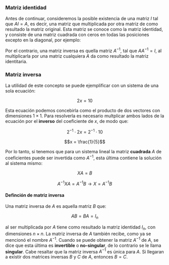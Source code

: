 ### Matriz identidad

Antes de continuar, consideremos la posible existencia de una matriz $I$ tal que $A I = A$, es decir, una matriz que multiplicada por otra matriz de como resultado la matriz original. Esta matriz se conoce como la matriz identidad, y consiste de una matriz cuadrada con ceros en todas las posiciones excepto en la diagonal, por ejemplo:

\begin{equation}
I = \left[ 
\begin{array}{ccc}
\ 1 & 0 & 0 & 0 \\
  0 & 1 & 0 & 0 \\
  0 & 0 & 1 & 0 \\
  0 & 0 & 0 & 1 \\
\end{array}
\right]
\end{equation}

Por el contrario, una matriz inversa es quella matriz $A^{-1}$, tal que $AA^{-1} = I$, al multiplicarla por una matriz cualquiera $A$ da como resultado la matriz identitaria.

### Matriz inversa

La utilidad de este concepto se puede ejemplificar con un sistema de una sola ecuación:

$$2x = 10$$

Esta ecuación podemos concebirla como el producto de dos vectores con dimensiones $1 \times 1$. Para resolverla es necesario multplicar ambos lados de la ecuación por el **inverso** del coeficiente de $x$, de modo que:

$$2^{-1} \cdot 2x = 2^{-1} \cdot 10$$

$$x = \frac{1}{5}$$

Por lo tanto, si tenemos que para un sistema lineal la matriz **cuadrada** $A$ de coeficientes puede ser invertida como $A^{-1}$, esta última contiene la solución al sistema mismo:

$$XA = B$$

$$A^{-1}XA = A^{-1}B \rightarrow X = A^{-1}B$$ 

#### Definción de matriz inversa

Una matriz inversa de $A$ es aquella matriz $B$ que:

$$AB = BA = I_n$$

al ser multiplicada por $A$ tiene como resultado la matriz identidad $I_n$, con dimensiones $n \times n$. La matriz inversa de $A$ también recibe, como ya se mencionó el nombre $A^{-1}$. Cuando se puede obtener la matriz $A^{-1}$ de $A$, se dice que esta última es **invertible** o **no-singular**, de lo contrario se le llama **singular**. Cabe resaltar que la matriz inversa $A^{-1}$ es única para $A$. Si llegaran a existir dos matrices inversas $B$ y $C$ de $A$, entonces $B=C$.

